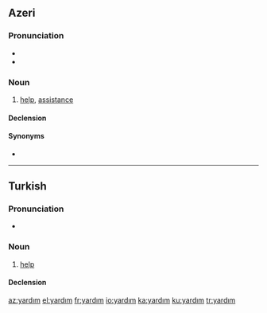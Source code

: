 ==Azeri==

===Pronunciation===
*{{IPA|[jɑɾdɯm]|lang=tr}}
*{{hyphenation|yar|dım}}

===Noun===
{{az-noun|ı|lar}}

# [[help]], [[assistance]]

====Declension====
{{az-noun-c|ı}}

====Synonyms====
*{{l|az|kömək}}

----

==Turkish==

===Pronunciation===
* {{IPA|[jɑɾdɯm]|lang=tr}}

===Noun===
{{tr-noun|ı|lar}}

# [[help]]

====Declension====
{{tr-noun-c|ı|d}}

[[az:yardım]]
[[el:yardım]]
[[fr:yardım]]
[[io:yardım]]
[[ka:yardım]]
[[ku:yardım]]
[[tr:yardım]]